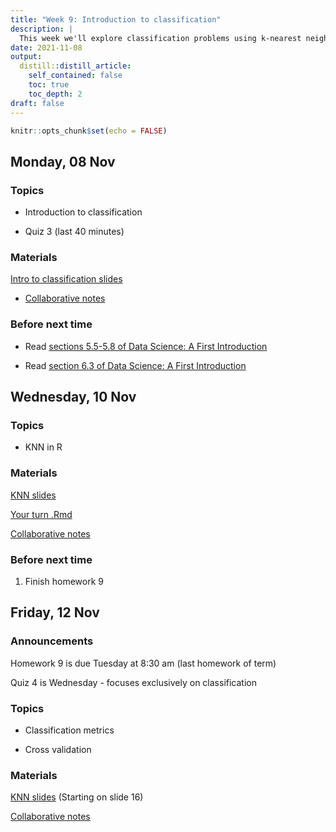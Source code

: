 ```yaml
---
title: "Week 9: Introduction to classification"
description: |
  This week we'll explore classification problems using k-nearest neighbors, and start clustering using k-means (if time permits).
date: 2021-11-08
output:
  distill::distill_article:
    self_contained: false
    toc: true
    toc_depth: 2
draft: false
---
```



```r
knitr::opts_chunk$set(echo = FALSE)
```

## Monday, 08 Nov

### Topics

- Introduction to classification

- Quiz 3 (last 40 minutes)


### Materials

[Intro to classification slides](https://stat220-fa21.github.io/class_materials/slides/21-knn-classifier.pdf)

- [Collaborative notes](https://docs.google.com/document/d/1mdfARhrRtAjx79jgVfY6SGE5ygU56yDM6VSfU8e10h0/edit?usp=sharing)


### Before next time

- Read [sections 5.5-5.8 of Data Science: A First Introduction](https://ubc-dsci.github.io/introduction-to-datascience/classification.html#classification-with-k-nearest-neighbors)

- Read [section 6.3 of Data Science: A First Introduction](https://ubc-dsci.github.io/introduction-to-datascience/classification2.html#evaluating-accuracy)


## Wednesday, 10 Nov


### Topics

- KNN in R


### Materials

[KNN slides](https://stat220-fa21.github.io/class_materials/slides/22-knn-cross-validate.pdf)

[Your turn .Rmd](https://stat220-fa21.github.io/class_materials/activities/22-knn.Rmd)

[Collaborative notes](https://docs.google.com/document/d/1r0q3WgJsH0KMThX0D1bVpayYrq4WwiEZ6gTf20uJ6So/edit?usp=sharing)


### Before next time

1. Finish homework 9



## Friday, 12 Nov

### Announcements

Homework 9 is due Tuesday at 8:30 am (last homework of term)

Quiz 4 is Wednesday - focuses exclusively on classification


### Topics

- Classification metrics

- Cross validation


### Materials

[KNN slides](https://stat220-fa21.github.io/class_materials/slides/22-knn-cross-validate.pdf) (Starting on slide 16)

[Collaborative notes](https://docs.google.com/document/d/1qJVinJA6lMvel_Z0U0f_dWEF53OPxDAwnTEyQt8kL4w/edit?usp=sharing)


<!-- 1. Skim [sections 5.1-5.4 of Data Science: A First Introduction](https://ubc-dsci.github.io/introduction-to-datascience/classification.html#exploring-a-data-set) -->


